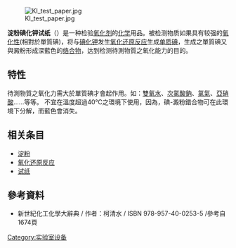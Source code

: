 [[File:KI_test_paper.jpg|thumb]]

'''淀粉碘化钾试纸'''（{{lang-en|'''potassium iodide-starch test paper'''}}）是一种检验[[氧化剂|氧化剂]]的[[化学|化学]]用品。被检测物质如果具有较强的[[氧化性|氧化性]](相對於單質碘)，将与[[碘化钾|碘化钾]]发生[[氧化还原反应|氧化还原反应]]生成[[单质|单质]][[碘|碘]]，生成之單質碘又與澱粉形成深藍色的[[络合物|络合物]]，达到检测待測物質之氧化能力的目的。

==特性==
待測物質之氧化力需大於單質碘才會起作用。如：[[雙氧水|雙氧水]]、[[次氯酸鈉|次氯酸鈉]]、[[氯氣|氯氣]]、[[亞硝酸|亞硝酸]]......等等。
不宜在溫度超過40℃之環境下使用，因為，碘-澱粉錯合物可在此環境下分解，而藍色會消失。

== 相关条目 ==
* [[淀粉|淀粉]]
* [[氧化还原反应|氧化还原反应]]
* [[试纸|试纸]]

==參考資料==
* 新世紀化工化學大辭典 / 作者：柯清水 / ISBN 978-957-40-0253-5 /參考自1674頁

{{实验室设备}}

[[Category:实验室设备|Category:实验室设备]]